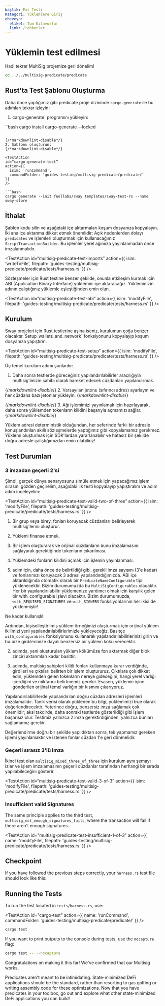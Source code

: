 ```yaml
---
başlık: Pas Testi
Kategori: Yüklemlere Giriş
ebeveyn:
  etiket: Tüm Kılavuzlar
  link: /rehberler
---
```


# Yüklemin test edilmesi

Hadi tekrar MultiSig projemize geri dönelim!

```sh
cd ../../multisig-predicate/predicate
```

## Rust'ta Test Şablonu Oluşturma

Daha önce yaptığımız gibi predicate proje dizininde `cargo-generate` ile bu adımları tekrar izleyin:

1. cargo-generate` programını yükleyin:

``bash
cargo install cargo-generate --locked
```

{/*markdownlint-disable*/}
2. Şablonu oluşturun:
{/*markdownlint-disable*/}

<TestAction
id=“cargo-generate-test”
action={{
  isim: 'runCommand',
  commandFolder: 'guides-testing/multisig-predicate/predicate/'
}}
/>

```bash
cargo generate --init fuellabs/sway templates/sway-test-rs --name sway-store
```

## İthalat

Şablon kodu silin ve aşağıdaki içe aktarmaları koşum dosyanıza kopyalayın. İki ana içe aktarıma dikkat etmek önemlidir: Açık nedenlerden dolayı `predicates` ve işlemleri oluşturmak için kullanacağımız `ScriptTransactionBuilder`. Bu işlemler yerel ağımıza yayınlanmadan önce imzalanmalıdır.

<TestAction
id=“multisig-predicate-test-imports”
action={{
  isim: 'writeToFile',
  filepath: 'guides-testing/multisig-predicate/predicate/tests/harness.rs'
}}
/>

<CodeImport
  file=“../../examples/intro-to-predicates/multisig-predicate/tests/harness.rs”
  comment=“imports”
  commentType=“//”
  lang=“rust”
/>

Sözleşmeler için Rust testine benzer şekilde, onunla etkileşim kurmak için ABI (Application Binary Interface) yüklemini içe aktaracağız. Yükleminizin adının çalıştığınız yüklemle eşleştiğinden emin olun.

<TestAction
id=“multisig-predicate-test-abi”
action={{
  isim: 'modifyFile',
  filepath: 'guides-testing/multisig-predicate/predicate/tests/harness.rs'
}}
/>

<CodeImport
  file=“../../examples/intro-to-predicates/multisig-predicate/tests/harness.rs”
  comment=“predicate_abi”
  commentType=“//”
  lang=“rust”
/>

## Kurulum

Sway projeleri için Rust testlerine aşina iseniz, kurulumun çoğu benzer olacaktır. Setup_wallets_and_network` fonksiyonunu kopyalayıp koşum dosyanıza yapıştırın.

<TestAction
id=“multisig-predicate-test-setup”
action={{
  isim: 'modifyFile',
  filepath: 'guides-testing/multisig-predicate/predicate/tests/harness.rs'
}}
/>

<CodeImport
  file=“../../examples/intro-to-predicates/multisig-predicate/tests/harness.rs”
  comment=“kurulum”
  commentType=“//”
  lang=“rust”
/>

Üç temel kurulum adımı şunlardır:

1. Daha sonra testlerde göreceğiniz yapılandırılabilirler aracılığıyla multisig'imizin sahibi olarak hareket edecek cüzdanları yapılandırmak.

<CodeImport
  file=“../../examples/intro-to-predicates/multisig-predicate/tests/harness.rs”
  comment=“wallet_setup”
  commentType=“//”
  lang=“rust”
/>

{/*markdownlint-disable*/}
2. Varsayılan jetonu (sıfırıncı adres) ayarlayın ve her cüzdana bazı jetonlar yükleyin.
{/*markdownlint-disable*/}

<CodeImport
  file=“../../examples/intro-to-predicates/multisig-predicate/tests/harness.rs”
  comment=“token_setup”
  commentType=“//”
  lang=“rust”
/>

{/*markdownlint-disable*/}
3. Ağı işlemimizi yayınlamak için hazırlayarak, daha sonra yüklemden tokenların kilidini başarıyla açmamızı sağlar.
{/*markdownlint-disable*/}

<CodeImport
  file=“../../examples/intro-to-predicates/multisig-predicate/tests/harness.rs”
  comment=“network_setup”
  commentType=“//”
  lang=“rust”
/>

Yüklem adresi deterministik olduğundan, her seferinde farklı bir adresle konuşlandırılan akıllı sözleşmelerde yaptığımız gibi kopyalamamız gerekmez. Yüklemi oluşturmak için SDK'lardan yararlanabilir ve hatasız bir şekilde doğru adresle çalıştığımızdan emin olabiliriz!

## Test Durumları

### 3 imzadan geçerli 2'si

Şimdi, gerçek dünya senaryosunu simüle etmek için yapacağımız işlem sırasını gözden geçirelim, aşağıdaki ilk testi kopyalayıp yapıştıralım ve adım adım inceleyelim:

<TestAction
id=“multisig-predicate-test-valid-two-of-three”
action={{
  isim: 'modifyFile',
  filepath: 'guides-testing/multisig-predicate/predicate/tests/harness.rs'
}}
/>

<CodeImport
  file=“../../examples/intro-to-predicates/multisig-predicate/tests/harness.rs”
  comment=“ordered_two_signatures”
  commentType=“//”
  lang=“rust”
/>

1. Bir grup veya birey, fonları koruyacak cüzdanları belirleyerek multisig'lerini oluşturur.
2. Yüklemi finanse etmek.
3. Bir işlem oluşturarak ve orijinal cüzdanların bunu imzalamasını sağlayarak gerektiğinde tokenların çıkarılması.
4. Yüklemdeki fonların kilidini açmak için işlemin yayınlanması.

1. adım için, daha önce de belirtildiği gibi, gerekli imza sayısını (3'e kadar) ve fonlarımızı koruyacak 3 adresi yapılandırdığımızda. ABI içe aktarıldığında otomatik olarak bir `PredicateNameConfigurable` tipi yüklenecektir. Bizim durumumuzda bu `MultiSigConfigurables` olacaktır. Her bir yapılandırılabiliri yüklemenize yardımcı olmak için karşılık gelen bir with_configurable işlevi olacaktır. Bizim durumumuzda, `with_REQUIRED_SIGNATURES` ve `with_SIGNERS` fonksiyonlarının her ikisi de yüklenmiştir!

Ne kadar kullanışlı!

<CodeImport
  file=“../../examples/intro-to-predicates/multisig-predicate/tests/harness.rs”
  comment=“configurables”
  commentType=“//”
  lang=“rust”
/>

Ardından, kişiselleştirilmiş yüklem örneğimizi oluşturmak için orijinal yüklem ikilimizi yeni yapılandırılabilirlerimizle yükleyeceğiz. Basitçe `with_configurables` fonksiyonunu kullanarak yapılandırılabilirlerinizi girin ve bu bize girdilerimize dayalı benzersiz bir yüklem kökü verecektir.

<CodeImport
  file=“../../examples/intro-to-predicates/multisig-predicate/tests/harness.rs”
  comment=“predicate_test”
  commentType=“//”
  lang=“rust”
/>

2. adımda, yeni oluşturulan yüklem kökümüze fon aktarmak diğer blok zinciri aktarımları kadar basittir.

<CodeImport
  file=“../../examples/intro-to-predicates/multisig-predicate/tests/harness.rs”
  comment=“fund_predicate”
  commentType=“//”
  lang=“rust”
/>

3. adımda, multisig sahipleri kilitli fonları kullanmaya karar verdiğinde, girdileri ve çıktıları belirten bir işlem oluştururuz. Çıktılara çok dikkat edin; yüklemden gelen tokenların nereye gideceğini, hangi yerel varlığı içerdiğini ve miktarını belirtmemiz gerekir. Esasen, yüklemin içine gönderilen orijinal temel varlığın bir kısmını çıkarıyoruz.

<CodeImport
  file=“../../examples/intro-to-predicates/multisig-predicate/tests/harness.rs”
  comment=“transaction_building”
  commentType=“//”
  lang=“rust”
/>

Yapılandırılabilirlerde yapılandırılan doğru cüzdan adresleri işlemleri imzalamalıdır. Tanık verisi olarak yüklenen bu bilgi, yüklemimizi true olarak değerlendirecektir. Yeterince doğru, benzersiz imza sağlamak çok önemlidir; aksi takdirde, daha sonraki testlerde gösterildiği gibi işlem başarısız olur. Testimiz yalnızca 2 imza gerektirdiğinden, yalnızca bunları sağlamamız gerekir.

<CodeImport
  file=“../../examples/intro-to-predicates/multisig-predicate/tests/harness.rs”
  comment=“sign_transaction”
  commentType=“//”
  lang=“rust”
/>

Değerlendirme doğru bir şekilde yapıldıktan sonra, tek yapmamız gereken işlemi yayınlamaktır ve istenen fonlar cüzdan 1'e geri dönmelidir.

<CodeImport
  file=“../../examples/intro-to-predicates/multisig-predicate/tests/harness.rs”
  comment=“broadcast_transaction”
  commentType=“//”
  lang=“rust”
/>

### Geçerli sırasız 3'lü imza

İkinci test olan `multisig_mixed_three_of_three` için kurulum aynı şemayı izler ve işlem imzalamasının geçerli cüzdanlar tarafından herhangi bir sırada yapılabileceğini gösterir.

<TestAction
id=“multisig-predicate-test-valid-3-of-3”
action={{
  isim: 'modifyFile',
  filepath: 'guides-testing/multisig-predicate/predicate/tests/harness.rs'
}}
/>

<CodeImport
  file=“../../examples/intro-to-predicates/multisig-predicate/tests/harness.rs”
  comment=“unordered_three_signatures”
  commentType=“//”
  lang=“rust”
/>

### Insufficient valid Signatures

The same principle applies to the third test, `multisig_not_enough_signatures_fails`, where the transaction will fail if there aren't enough signatures.

<TestAction
id="multisig-predicate-test-insufficient-1-of-3"
action={{
  name: 'modifyFile',
  filepath: 'guides-testing/multisig-predicate/predicate/tests/harness.rs'
}}
/>

<CodeImport
  file="../../examples/intro-to-predicates/multisig-predicate/tests/harness.rs"
  comment="not_enough_signatures"
  commentType="//"
  lang="rust"
/>

## Checkpoint

If you have followed the previous steps correctly, your `harness.rs` test file should look like this:

<CodeImport
  file="../../examples/intro-to-predicates/multisig-predicate/tests/harness.rs"
  comment="all"
  commentType="//"
  lang="rust"
/>

## Running the Tests

To run the test located in `tests/harness.rs`, use:

<TestAction
id="cargo-test"
action={{
  name: 'runCommand',
  commandFolder: 'guides-testing/multisig-predicate/predicate/'
}}
/>

```sh
cargo test
```

If you want to print outputs to the console during tests, use the `nocapture` flag:

```sh
cargo test -- --nocapture
```

Congratulations on making it this far! We've confirmed that our Multisig works.

Predicates aren't meant to be intimidating. State-minimized DeFi applications should be the standard, rather than resorting to gas golfing or writing assembly code for these optimizations. Now that you have predicates in your toolbox, go out and explore what other state-minimized DeFi applications you can build!
